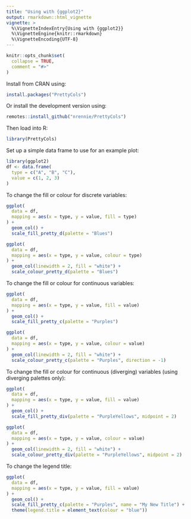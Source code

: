 ```yaml
---
title: "Using with {ggplot2}"
output: rmarkdown::html_vignette
vignette: >
  %\VignetteIndexEntry{Using with {ggplot2}}
  %\VignetteEngine{knitr::rmarkdown}
  %\VignetteEncoding{UTF-8}
---
```


```r
knitr::opts_chunk$set(
  collapse = TRUE,
  comment = "#>"
)
```

Install from CRAN using:
``` r
install.packages("PrettyCols")
```

Or install the development version using:
``` r
remotes::install_github("nrennie/PrettyCols")
```

Then load into R:
```r
library(PrettyCols)
```

Set up a simple data frame to use for an example plot:
```r
library(ggplot2)
df <- data.frame(
  type = c("A", "B", "C"),
  value = c(1, 2, 3)
)
```

To change the fill or colour for discrete variables:
```r
ggplot(
  data = df,
  mapping = aes(x = type, y = value, fill = type)
) +
  geom_col() +
  scale_fill_pretty_d(palette = "Blues")

ggplot(
  data = df,
  mapping = aes(x = type, y = value, colour = type)
) +
  geom_col(linewidth = 2, fill = "white") +
  scale_colour_pretty_d(palette = "Blues")
```

To change the fill or colour for continuous variables:
```r
ggplot(
  data = df,
  mapping = aes(x = type, y = value, fill = value)
) +
  geom_col() +
  scale_fill_pretty_c(palette = "Purples")

ggplot(
  data = df,
  mapping = aes(x = type, y = value, colour = value)
) +
  geom_col(linewidth = 2, fill = "white") +
  scale_colour_pretty_c(palette = "Purples", direction = -1)
```

To change the fill or colour for continuous (diverging) variables (using diverging palettes only):
```r
ggplot(
  data = df,
  mapping = aes(x = type, y = value, fill = value)
) +
  geom_col() +
  scale_fill_pretty_div(palette = "PurpleYellows", midpoint = 2)

ggplot(
  data = df,
  mapping = aes(x = type, y = value, colour = value)
) +
  geom_col(linewidth = 2, fill = "white") +
  scale_colour_pretty_div(palette = "PurpleYellows", midpoint = 2)
```

To change the legend title:
```r
ggplot(
  data = df,
  mapping = aes(x = type, y = value, fill = value)
) +
  geom_col() +
  scale_fill_pretty_c(palette = "Purples", name = "My New Title") +
  theme(legend.title = element_text(colour = "blue"))
```


